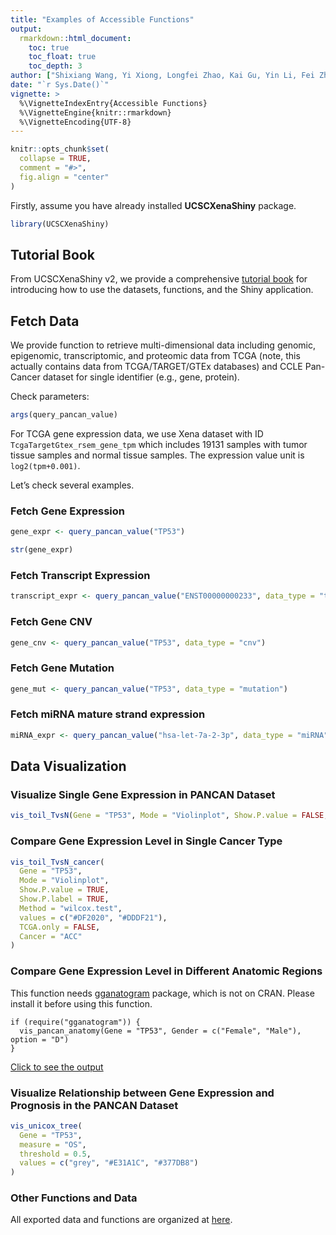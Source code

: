 ```yaml
---
title: "Examples of Accessible Functions"
output: 
  rmarkdown::html_document:
    toc: true
    toc_float: true
    toc_depth: 3
author: ["Shixiang Wang, Yi Xiong, Longfei Zhao, Kai Gu, Yin Li, Fei Zhao"]
date: "`r Sys.Date()`"
vignette: >
  %\VignetteIndexEntry{Accessible Functions}
  %\VignetteEngine{knitr::rmarkdown}
  %\VignetteEncoding{UTF-8}
---
```


```r
knitr::opts_chunk$set(
  collapse = TRUE,
  comment = "#>",
  fig.align = "center"
)
```

Firstly, assume you have already installed **UCSCXenaShiny** package.

```r
library(UCSCXenaShiny)
```

## Tutorial Book

From UCSCXenaShiny v2, we provide a comprehensive [tutorial book](https://lishensuo.github.io/UCSCXenaShiny_Book/) for introducing how to use the datasets, functions, and the Shiny application.

## Fetch Data

We provide function to retrieve multi-dimensional data including genomic, epigenomic, transcriptomic, and proteomic data from TCGA (note, this actually contains data from TCGA/TARGET/GTEx databases) and CCLE Pan-Cancer dataset for single identifier (e.g., gene, protein).

Check parameters:

```r
args(query_pancan_value)
```

For TCGA gene expression data, we use Xena dataset with ID `TcgaTargetGtex_rsem_gene_tpm` which includes 19131 samples with tumor tissue samples and normal tissue samples. The expression value unit is `log2(tpm+0.001)`.

Let's check several examples.

### Fetch Gene Expression

```r
gene_expr <- query_pancan_value("TP53")
```

```r
str(gene_expr)
```

### Fetch Transcript Expression

```r
transcript_expr <- query_pancan_value("ENST00000000233", data_type = "transcript")
```

### Fetch Gene CNV

```r
gene_cnv <- query_pancan_value("TP53", data_type = "cnv")
```

### Fetch Gene Mutation

```r
gene_mut <- query_pancan_value("TP53", data_type = "mutation")
```

### Fetch miRNA mature strand expression

```r
miRNA_expr <- query_pancan_value("hsa-let-7a-2-3p", data_type = "miRNA")
```

## Data Visualization

### Visualize Single Gene Expression in PANCAN Dataset

```r
vis_toil_TvsN(Gene = "TP53", Mode = "Violinplot", Show.P.value = FALSE, Show.P.label = FALSE)
```

### Compare Gene Expression Level in Single Cancer Type

```r
vis_toil_TvsN_cancer(
  Gene = "TP53",
  Mode = "Violinplot",
  Show.P.value = TRUE,
  Show.P.label = TRUE,
  Method = "wilcox.test",
  values = c("#DF2020", "#DDDF21"),
  TCGA.only = FALSE,
  Cancer = "ACC"
)
```

### Compare Gene Expression Level in Different Anatomic Regions

This function needs [gganatogram](https://github.com/jespermaag/gganatogram) package, which is not on CRAN. Please install it before using this function.


```
if (require("gganatogram")) {
  vis_pancan_anatomy(Gene = "TP53", Gender = c("Female", "Male"), option = "D")
}
```

[Click to see the output](https://gitee.com/ShixiangWang/ImageCollection/raw/master/png/20210322130516.png)

### Visualize Relationship between Gene Expression and Prognosis in the PANCAN Dataset

```r
vis_unicox_tree(
  Gene = "TP53",
  measure = "OS",
  threshold = 0.5,
  values = c("grey", "#E31A1C", "#377DB8")
)
```

### Other Functions and Data

All exported data and functions are organized at [here](https://openbiox.github.io/UCSCXenaShiny/reference/index.html).

